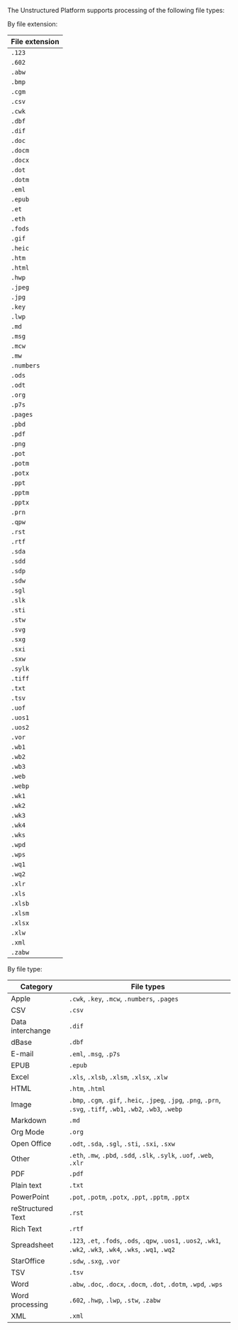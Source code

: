 The Unstructured Platform supports processing of the following file types:

By file extension:

| File extension |
| --- |
| `.123` |
| `.602` |
| `.abw` |
| `.bmp` |
| `.cgm` |
| `.csv` |
| `.cwk` |
| `.dbf` |
| `.dif` |
| `.doc` |
| `.docm` |
| `.docx` |
| `.dot` |
| `.dotm` |
| `.eml` |
| `.epub` |
| `.et` |
| `.eth` |
| `.fods` |
| `.gif` |
| `.heic` |
| `.htm` | 
| `.html` |
| `.hwp` |
| `.jpeg` |
| `.jpg` |
| `.key` |
| `.lwp` |
| `.md` |
| `.msg` |
| `.mcw` |
| `.mw` |
| `.numbers` |
| `.ods` |
| `.odt` |
| `.org` |
| `.p7s` |
| `.pages` |
| `.pbd` |
| `.pdf` |
| `.png` |
| `.pot` |
| `.potm` |
| `.potx` |
| `.ppt` |
| `.pptm` |
| `.pptx` |
| `.prn` |
| `.qpw` |
| `.rst` |
| `.rtf` |
| `.sda` |
| `.sdd` |
| `.sdp` |
| `.sdw` |
| `.sgl` |
| `.slk` |
| `.sti` |
| `.stw` |
| `.svg` |
| `.sxg` |
| `.sxi` |
| `.sxw` |
| `.sylk` |
| `.tiff` |
| `.txt` |
| `.tsv` |
| `.uof` |
| `.uos1` |
| `.uos2` |
| `.vor` |
| `.wb1` |
| `.wb2` |
| `.wb3` |
| `.web` |
| `.webp` |
| `.wk1` |
| `.wk2` |
| `.wk3` |
| `.wk4` |
| `.wks` |
| `.wpd` |
| `.wps` |
| `.wq1` |
| `.wq2` |
| `.xlr` |
| `.xls` |
| `.xlsb` |
| `.xlsm` |
| `.xlsx` |
| `.xlw` |
| `.xml` |
| `.zabw` |

By file type:

| Category | File types |
| --- | --- |
| Apple | `.cwk`, `.key`, `.mcw`, `.numbers`, `.pages`
| CSV | `.csv` |
| Data interchange | `.dif` |
| dBase | `.dbf` |
| E-mail | `.eml`, `.msg`, `.p7s` |
| EPUB | `.epub` |
| Excel | `.xls`, `.xlsb`, `.xlsm`, `.xlsx`, `.xlw` |
| HTML | `.htm`, `.html` |
| Image | `.bmp`, `.cgm`, `.gif`, `.heic`, `.jpeg`, `.jpg`, `.png`, `.prn`, `.svg`, `.tiff`, `.wb1`, `.wb2`, `.wb3`, `.webp` |
| Markdown | `.md` |
| Org Mode | `.org` |
| Open Office | `.odt`, `.sda`, `.sgl`, `.sti`, `.sxi`, `.sxw` |
| Other | `.eth`, `.mw`, `.pbd`, `.sdd`, `.slk`, `.sylk`, `.uof`, `.web`, `.xlr` |
| PDF | `.pdf` |
| Plain text | `.txt` |
| PowerPoint | `.pot`, `.potm`, `.potx`, `.ppt`, `.pptm`, `.pptx` |
| reStructured Text | `.rst` |
| Rich Text | `.rtf` |
| Spreadsheet | `.123`, `.et`, `.fods`, `.ods`, `.qpw`, `.uos1`, `.uos2`, `.wk1`, `.wk2`, `.wk3`, `.wk4`, `.wks`, `.wq1`, `.wq2` |
| StarOffice | `.sdw`, `.sxg`, `.vor` |
| TSV | `.tsv` |
| Word | `.abw`, `.doc`, `.docx`, `.docm`, `.dot`, `.dotm`, `.wpd`, `.wps` |
| Word processing | `.602`, `.hwp`, `.lwp`, `.stw`, `.zabw` |
| XML | `.xml` |
